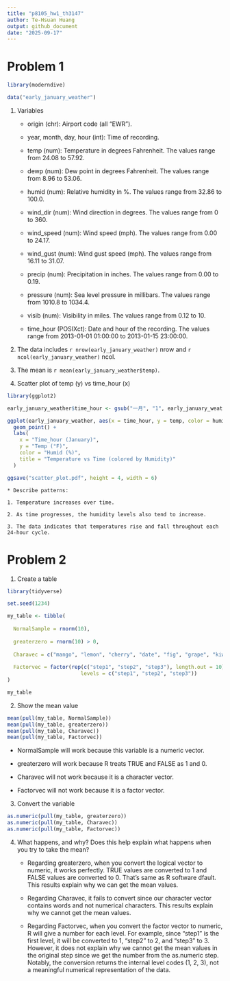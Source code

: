 ```yaml
---
title: "p8105_hw1_th3147"
author: Te-Hsuan Huang
output: github_document
date: "2025-09-17"
---
```


# Problem 1

```r
library(moderndive)

data("early_january_weather")
```

1. Variables

    * origin (chr): Airport code (all "EWR").
  
    * year, month, day, hour (int): Time of recording.
  
    * temp (num): Temperature in degrees Fahrenheit. The values range from 24.08 to 57.92.
  
    * dewp (num): Dew point in degrees Fahrenheit. The values range from 8.96 to 53.06.
  
    * humid (num): Relative humidity in %. The values range from 32.86 to 100.0.
  
    * wind_dir (num): Wind direction in degrees. The values range from 0 to 360. 
  
    * wind_speed (num): Wind speed (mph). The values range from 0.00 to 24.17.
  
    * wind_gust (num): Wind gust speed (mph). The values range from 16.11 to 31.07.
  
    * precip (num): Precipitation in inches. The values range from 0.00 to 0.19.
  
    * pressure (num): Sea level pressure in millibars. The values range from 1010.8 to 1034.4.
  
    * visib (num): Visibility in miles. The values range from 0.12 to 10.
  
    * time_hour (POSIXct): Date and hour of the recording. The values range from 2013-01-01 01:00:00 to 2013-01-15 23:00:00.

2. The data includes `r nrow(early_january_weather)` nrow and `r ncol(early_january_weather)` ncol.

3. The mean is `r mean(early_january_weather$temp)`.

4. Scatter plot of temp (y) vs time_hour (x)

```r
library(ggplot2)

early_january_weather$time_hour <- gsub("一月", "1", early_january_weather$time_hour)

ggplot(early_january_weather, aes(x = time_hour, y = temp, color = humid)) +
  geom_point() +
  labs(
    x = "Time_hour (January)",
    y = "Temp (°F)",
    color = "Humid (%)",
    title = "Temperature vs Time (colored by Humidity)"
  )

ggsave("scatter_plot.pdf", height = 4, width = 6)
```

    * Describe patterns:
    
    1. Temperature increases over time.
    
    2. As time progresses, the humidity levels also tend to increase.
    
    3. The data indicates that temperatures rise and fall throughout each 24-hour cycle.

# Problem 2

1. Create a table
```r
library(tidyverse)

set.seed(1234)

my_table <- tibble(
  
  NormalSample = rnorm(10),
  
  greaterzero = rnorm(10) > 0,
  
  Charavec = c("mango", "lemon", "cherry", "date", "fig", "grape", "kiwi", "apple", "strawberry", "nectarine"),
  
  Factorvec = factor(rep(c("step1", "step2", "step3"), length.out = 10),
                        levels = c("step1", "step2", "step3"))
)

my_table

```

2. Show the mean value

```r
mean(pull(my_table, NormalSample))
mean(pull(my_table, greaterzero))
mean(pull(my_table, Charavec))
mean(pull(my_table, Factorvec))
```

* NormalSample will work because this variable is a numeric vector.
  
* greaterzero will work because R treats TRUE and FALSE as 1 and 0.
  
* Charavec will not work because it is a character vector.
  
* Factorvec will not work because it is a factor vector.

3. Convert the variable

```r
as.numeric(pull(my_table, greaterzero))
as.numeric(pull(my_table, Charavec))
as.numeric(pull(my_table, Factorvec))
```
4. What happens, and why? Does this help explain what happens when you try to take the mean?

      * Regarding greaterzero, when you convert the logical vector to numeric, it works perfectly. TRUE values are converted to 1 and FALSE values are converted to 0. That's same as R software dfault. This results explain why we can get the mean values.
  
      * Regarding Charavec, it fails to convert since our character vector contains words and not numerical characters. This results explain why we cannot get the mean values.
  
      * Regarding Factorvec, when you convert the factor vector to numeric, R will give a number for each level. For example, since "step1" is the first level, it will be converted to 1, "step2" to 2, and "step3" to 3. However, it does not explain why we cannot get the mean values in the original step since we get the number from the as.numeric step. Notably, the conversion returns the internal level codes (1, 2, 3), not a meaningful numerical representation of the data.


